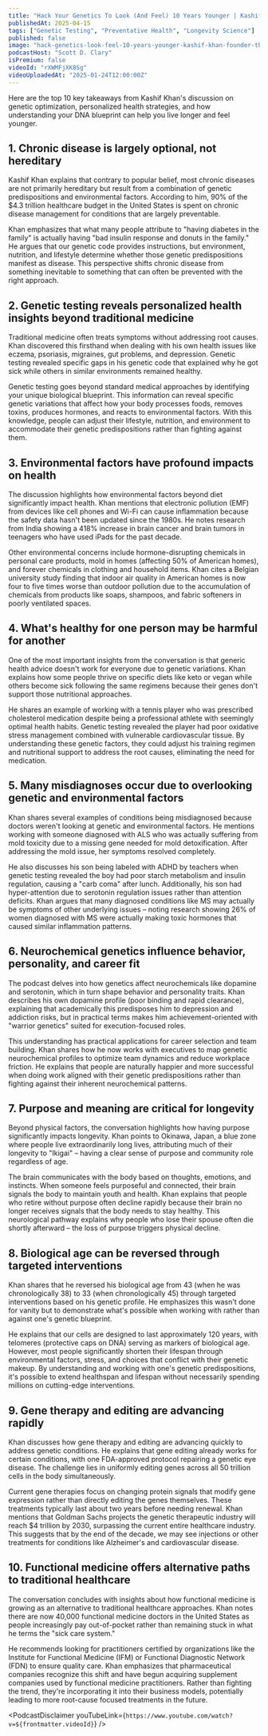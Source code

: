 ```yaml
---
title: "Hack Your Genetics To Look (And Feel) 10 Years Younger | Kashif Khan - Founder of The DNA Company"
publishedAt: 2025-04-15
tags: ["Genetic Testing", "Preventative Health", "Longevity Science"]
published: false
image: "hack-genetics-look-feel-10-years-younger-kashif-khan-founder-the-dna-company.jpg"
podcastHost: "Scott D. Clary"
isPremium: false
videoId: "rXWMFjXK8Sg"
videoUploadedAt: "2025-01-24T12:00:00Z"
---
```



<PodcastSummaryPageLayout frontmatter={frontmatter}>

Here are the top 10 key takeaways from Kashif Khan's discussion on genetic optimization, personalized health strategies, and how understanding your DNA blueprint can help you live longer and feel younger.

## 1. Chronic disease is largely optional, not hereditary

Kashif Khan explains that contrary to popular belief, most chronic diseases are not primarily hereditary but result from a combination of genetic predispositions and environmental factors. According to him, 90% of the $4.3 trillion healthcare budget in the United States is spent on chronic disease management for conditions that are largely preventable.

Khan emphasizes that what many people attribute to "having diabetes in the family" is actually having "bad insulin response and donuts in the family." He argues that our genetic code provides instructions, but environment, nutrition, and lifestyle determine whether those genetic predispositions manifest as disease. This perspective shifts chronic disease from something inevitable to something that can often be prevented with the right approach.

## 2. Genetic testing reveals personalized health insights beyond traditional medicine

Traditional medicine often treats symptoms without addressing root causes. Khan discovered this firsthand when dealing with his own health issues like eczema, psoriasis, migraines, gut problems, and depression. Genetic testing revealed specific gaps in his genetic code that explained why he got sick while others in similar environments remained healthy.

Genetic testing goes beyond standard medical approaches by identifying your unique biological blueprint. This information can reveal specific genetic variations that affect how your body processes foods, removes toxins, produces hormones, and reacts to environmental factors. With this knowledge, people can adjust their lifestyle, nutrition, and environment to accommodate their genetic predispositions rather than fighting against them.

## 3. Environmental factors have profound impacts on health

The discussion highlights how environmental factors beyond diet significantly impact health. Khan mentions that electronic pollution (EMF) from devices like cell phones and Wi-Fi can cause inflammation because the safety data hasn't been updated since the 1980s. He notes research from India showing a 418% increase in brain cancer and brain tumors in teenagers who have used iPads for the past decade.

Other environmental concerns include hormone-disrupting chemicals in personal care products, mold in homes (affecting 50% of American homes), and forever chemicals in clothing and household items. Khan cites a Belgian university study finding that indoor air quality in American homes is now four to five times worse than outdoor pollution due to the accumulation of chemicals from products like soaps, shampoos, and fabric softeners in poorly ventilated spaces.

## 4. What's healthy for one person may be harmful for another

One of the most important insights from the conversation is that generic health advice doesn't work for everyone due to genetic variations. Khan explains how some people thrive on specific diets like keto or vegan while others become sick following the same regimens because their genes don't support those nutritional approaches.

He shares an example of working with a tennis player who was prescribed cholesterol medication despite being a professional athlete with seemingly optimal health habits. Genetic testing revealed the player had poor oxidative stress management combined with vulnerable cardiovascular tissue. By understanding these genetic factors, they could adjust his training regimen and nutritional support to address the root causes, eliminating the need for medication.

## 5. Many misdiagnoses occur due to overlooking genetic and environmental factors

Khan shares several examples of conditions being misdiagnosed because doctors weren't looking at genetic and environmental factors. He mentions working with someone diagnosed with ALS who was actually suffering from mold toxicity due to a missing gene needed for mold detoxification. After addressing the mold issue, her symptoms resolved completely.

He also discusses his son being labeled with ADHD by teachers when genetic testing revealed the boy had poor starch metabolism and insulin regulation, causing a "carb coma" after lunch. Additionally, his son had hyper-attention due to serotonin regulation issues rather than attention deficits. Khan argues that many diagnosed conditions like MS may actually be symptoms of other underlying issues – noting research showing 26% of women diagnosed with MS were actually making toxic hormones that caused similar inflammation patterns.

## 6. Neurochemical genetics influence behavior, personality, and career fit

The podcast delves into how genetics affect neurochemicals like dopamine and serotonin, which in turn shape behavior and personality traits. Khan describes his own dopamine profile (poor binding and rapid clearance), explaining that academically this predisposes him to depression and addiction risks, but in practical terms makes him achievement-oriented with "warrior genetics" suited for execution-focused roles.

This understanding has practical applications for career selection and team building. Khan shares how he now works with executives to map genetic neurochemical profiles to optimize team dynamics and reduce workplace friction. He explains that people are naturally happier and more successful when doing work aligned with their genetic predispositions rather than fighting against their inherent neurochemical patterns.

## 7. Purpose and meaning are critical for longevity

Beyond physical factors, the conversation highlights how having purpose significantly impacts longevity. Khan points to Okinawa, Japan, a blue zone where people live extraordinarily long lives, attributing much of their longevity to "Ikigai" – having a clear sense of purpose and community role regardless of age.

The brain communicates with the body based on thoughts, emotions, and instincts. When someone feels purposeful and connected, their brain signals the body to maintain youth and health. Khan explains that people who retire without purpose often decline rapidly because their brain no longer receives signals that the body needs to stay healthy. This neurological pathway explains why people who lose their spouse often die shortly afterward – the loss of purpose triggers physical decline.

## 8. Biological age can be reversed through targeted interventions

Khan shares that he reversed his biological age from 43 (when he was chronologically 38) to 33 (when chronologically 45) through targeted interventions based on his genetic profile. He emphasizes this wasn't done for vanity but to demonstrate what's possible when working with rather than against one's genetic blueprint.

He explains that our cells are designed to last approximately 120 years, with telomeres (protective caps on DNA) serving as markers of biological age. However, most people significantly shorten their lifespan through environmental factors, stress, and choices that conflict with their genetic makeup. By understanding and working with one's genetic predispositions, it's possible to extend healthspan and lifespan without necessarily spending millions on cutting-edge interventions.

## 9. Gene therapy and editing are advancing rapidly

Khan discusses how gene therapy and editing are advancing quickly to address genetic conditions. He explains that gene editing already works for certain conditions, with one FDA-approved protocol repairing a genetic eye disease. The challenge lies in uniformly editing genes across all 50 trillion cells in the body simultaneously.

Current gene therapies focus on changing protein signals that modify gene expression rather than directly editing the genes themselves. These treatments typically last about two years before needing renewal. Khan mentions that Goldman Sachs projects the genetic therapeutic industry will reach $4 trillion by 2030, surpassing the current entire healthcare industry. This suggests that by the end of the decade, we may see injections or other treatments for conditions like Alzheimer's and cardiovascular disease.

## 10. Functional medicine offers alternative paths to traditional healthcare

The conversation concludes with insights about how functional medicine is growing as an alternative to traditional healthcare approaches. Khan notes there are now 40,000 functional medicine doctors in the United States as people increasingly pay out-of-pocket rather than remaining stuck in what he terms the "sick care system."

He recommends looking for practitioners certified by organizations like the Institute for Functional Medicine (IFM) or Functional Diagnostic Network (FDN) to ensure quality care. Khan emphasizes that pharmaceutical companies recognize this shift and have begun acquiring supplement companies used by functional medicine practitioners. Rather than fighting the trend, they're incorporating it into their business models, potentially leading to more root-cause focused treatments in the future.

<PodcastDisclaimer
  youTubeLink={`https://www.youtube.com/watch?v=${frontmatter.videoId}`}
/>

</PodcastSummaryPageLayout>
